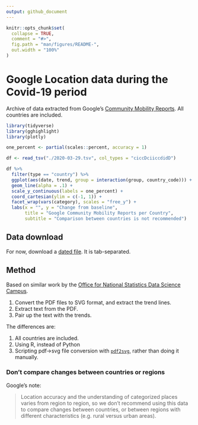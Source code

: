 ```yaml
---
output: github_document
---
```


<!-- README.md is generated from README.Rmd. Please edit that file -->

```r
knitr::opts_chunk$set(
  collapse = TRUE,
  comment = "#>",
  fig.path = "man/figures/README-",
  out.width = "100%"
)
```

# Google Location data during the Covid-19 period

Archive of data extracted from Google's [Community Mobility
Reports](https://www.google.com/covid19/mobility/).  All countries are included.

```r
library(tidyverse)
library(gghighlight)
library(plotly)

one_percent <- partial(scales::percent, accuracy = 1)

df <- read_tsv("./2020-03-29.tsv", col_types = "ciccDciiccdidD")

df %>%
  filter(type == "country") %>%
  ggplot(aes(date, trend, group = interaction(group, country_code))) +
  geom_line(alpha = .1) +
  scale_y_continuous(labels = one_percent) +
  coord_cartesian(ylim = c(-1, 1)) +
  facet_wrap(vars(category), scales = "free_y") +
  labs(x = "", y = "Change from baseline",
       title = "Google Community Mobility Reports per Country",
       subtitle = "Comparison between countries is not recommended")
```

## Data download

For now, download a [dated
file](https://raw.githubusercontent.com/nacnudus/google-location-coronavirus/master/2020-03-29.tsv). It is tab-separated.

## Method

Based on similar work by the [Office for National Statistics Data Science
Campus](https://github.com/datasciencecampus/mobility-report-data-extractor).

1. Convert the PDF files to SVG format, and extract the trend lines.
1. Extract text from the PDF.
1. Pair up the text with the trends.

The differences are:

1. All countries are included.
1. Using R, instead of Python
1. Scripting pdf->svg file conversion with
   [`pdf2svg`](https://github.com/dawbarton/pdf2svg), rather than doing it
   manually.

### Don't compare changes between countries or regions

Google's note:

> Location accuracy and the understanding of categorized places varies from
> region to region, so we don’t recommend using this data to compare changes
> between countries, or between regions with different characteristics (e.g.
> rural versus urban areas).

